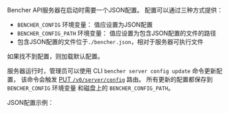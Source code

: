 Bencher API服务器在启动时需要一个JSON配置。
配置可以通过三种方式提供：
- `BENCHER_CONFIG` 环境变量： 值应设置为JSON配置
- `BENCHER_CONFIG_PATH` 环境变量： 值应设置为包含JSON配置的文件的路径
- 包含JSON配置的文件位于`./bencher.json`，相对于服务器可执行文件

如果找不到配置，则加载默认配置。

服务器运行时，管理员可以使用 CLI `bencher server config update` 命令更新配置，
该命令会触发 [PUT `/v0/server/config`](/zh/docs/api/server/config/#put-v0serverconfig) 路由。
所有更新的配置都保存到 `BENCHER_CONFIG` 环境变量
和磁盘上的 `BENCHER_CONFIG_PATH`。

JSON配置示例：
